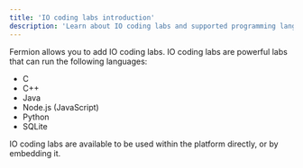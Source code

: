```yaml
---
title: 'IO coding labs introduction'
description: 'Learn about IO coding labs and supported programming languages on Fermion'
---
```


Fermion allows you to add IO coding labs. IO coding labs are powerful labs that can run the following languages:

-   C
-   C++
-   Java
-   Node.js (JavaScript)
-   Python
-   SQLite

IO coding labs are available to be used within the platform directly, or by embedding it.

